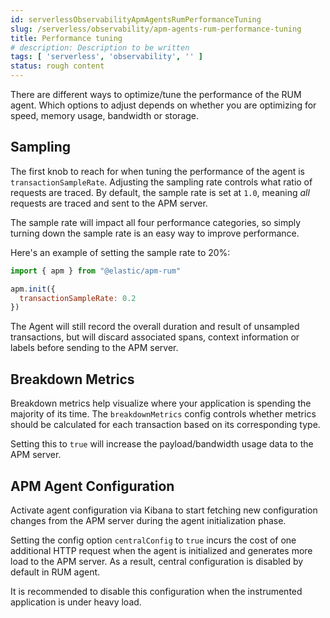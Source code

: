 ```yaml
---
id: serverlessObservabilityApmAgentsRumPerformanceTuning
slug: /serverless/observability/apm-agents-rum-performance-tuning
title: Performance tuning
# description: Description to be written
tags: [ 'serverless', 'observability', '' ]
status: rough content
---
```



<RoughContent />

<div id="performance-tuning"></div>

There are different ways to optimize/tune the performance of the RUM agent. 
Which options to adjust depends on whether you are optimizing for speed, memory
usage, bandwidth or storage.

<div id="performance-sampling"></div>

## Sampling

The first knob to reach for when tuning the performance of the agent is <DocLink id="serverlessObservabilityApmAgentsRumConfigure" section="transactionsamplerate">`transactionSampleRate`</DocLink>.
Adjusting the sampling rate controls what ratio of requests are traced.
By default, the sample rate is set at `1.0`, meaning _all_ requests are traced
and sent to the APM server. 

The sample rate will impact all four performance categories,
so simply turning down the sample rate is an easy way to improve performance.

Here's an example of setting the sample rate to 20%:

```js
import { apm } from "@elastic/apm-rum"

apm.init({
  transactionSampleRate: 0.2
})
```

The Agent will still record the overall duration and result of unsampled
transactions, but will discard associated spans, context information or labels
before sending to the APM server.

<div id="performance-breakdown-metrics"></div>

## Breakdown Metrics

Breakdown metrics help visualize where your application is spending the majority of
its time. The <DocLink id="serverlessObservabilityApmAgentsRumConfigure" section="breakdownmetrics">`breakdownMetrics`</DocLink> config controls whether metrics
should be calculated for each transaction based on its corresponding type. 

Setting this to `true` will increase the payload/bandwidth usage data to
the APM server.

<div id="performance-central-config"></div>

## APM Agent Configuration 

Activate agent configuration via Kibana to start fetching new configuration
changes from the APM server during the agent initialization phase.

Setting the config option <DocLink id="serverlessObservabilityApmAgentsRumConfigure" section="centralconfig">`centralConfig`</DocLink> to `true`
incurs the cost of one additional HTTP request when the agent is 
initialized and generates more load to the APM server. As a result,
central configuration is disabled by default in RUM agent.

It is recommended to disable this configuration when the instrumented
application is under heavy load.

